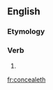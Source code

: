 ==English==

===Etymology===
{{suffix|conceal|eth|lang=en}}

===Verb===
{{head|en|verb form}}

# {{en-archaic third-person singular of|conceal}}

[[fr:concealeth]]